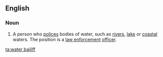 ==English==
{{wikipedia}}
===Noun===
{{en-noun|sg=[[water]] [[bailiff]]}}

#A person who [[polices]] bodies of water, such as [[rivers]], [[lake]] or [[coastal]] waters. The position is a [[law enforcement]] [[officer]].

[[ta:water bailiff]]